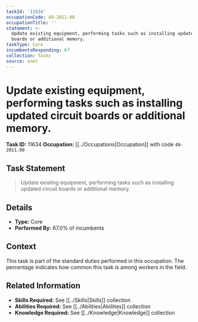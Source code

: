 ```yaml
---
taskId: '11634'
occupationCode: 49-2011.00
occupationTitle: ''
statement: >-
  Update existing equipment, performing tasks such as installing updated circuit
  boards or additional memory.
taskType: Core
incumbentsResponding: 67
collection: Tasks
source: onet
---
```

# Update existing equipment, performing tasks such as installing updated circuit boards or additional memory.

**Task ID:** 11634
**Occupation:** [[../Occupations|Occupation]] with code `49-2011.00`

## Task Statement

> Update existing equipment, performing tasks such as installing updated circuit boards or additional memory.

## Details

- **Type:** Core
- **Performed By:** 67.0% of incumbents

## Context

This task is part of the standard duties performed in this occupation. The percentage indicates how common this task is among workers in the field.

## Related Information

- **Skills Required:** See [[../Skills|Skills]] collection
- **Abilities Required:** See [[../Abilities|Abilities]] collection
- **Knowledge Required:** See [[../Knowledge|Knowledge]] collection
